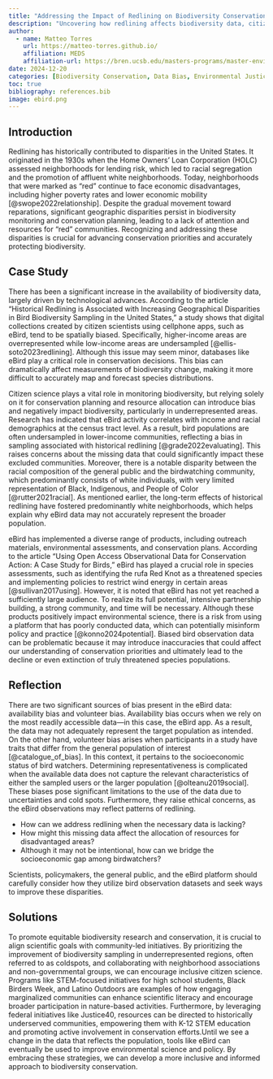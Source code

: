 ```yaml
---
title: "Addressing the Impact of Redlining on Biodiversity Conservation"
description: "Uncovering how redlining affects biodiversity data, citizen science, and the need for equitable conservation."
author:
  - name: Matteo Torres
    url: https://matteo-torres.github.io/
    affiliation: MEDS
    affiliation-url: https://bren.ucsb.edu/masters-programs/master-environmental-data-science
date: 2024-12-20
categories: [Biodiversity Conservation, Data Bias, Environmental Justice]
toc: true
bibliography: references.bib
image: ebird.png
---
```

## Introduction
Redlining has historically contributed to disparities in the United States. It originated in the 1930s when the Home Owners' Loan Corporation (HOLC) assessed neighborhoods for lending risk, which led to racial segregation and the promotion of affluent white neighborhoods. Today, neighborhoods that were marked as "red" continue to face economic disadvantages, including higher poverty rates and lower economic mobility [@swope2022relationship]. Despite the gradual movement toward reparations, significant geographic disparities persist in biodiversity monitoring and conservation planning, leading to a lack of attention and resources for "red" communities. Recognizing and addressing these disparities is crucial for advancing conservation priorities and accurately protecting biodiversity.

## Case Study
There has been a significant increase in the availability of biodiversity data, largely driven by technological advances. According to the article “Historical Redlining is Associated with Increasing Geographical Disparities in Bird Biodiversity Sampling in the United States,” a study shows that digital collections created by citizen scientists using cellphone apps, such as eBird, tend to be spatially biased. Specifically, higher-income areas are overrepresented while low-income areas are undersampled [@ellis-soto2023redlining]. Although this issue may seem minor, databases like eBird play a critical role in conservation decisions. This bias can dramatically affect measurements of biodiversity change, making it more difficult to accurately map and forecast species distributions.

Citizen science plays a vital role in monitoring biodiversity, but relying solely on it for conservation planning and resource allocation can introduce bias and negatively impact biodiversity, particularly in underrepresented areas. Research has indicated that eBird activity correlates with income and racial demographics at the census tract level. As a result, bird populations are often undersampled in lower-income communities, reflecting a bias in sampling associated with historical redlining [@grade2022evaluating]. This raises concerns about the missing data that could significantly impact these excluded communities. Moreover, there is a notable disparity between the racial composition of the general public and the birdwatching community, which predominantly consists of white individuals, with very limited representation of Black, Indigenous, and People of Color [@rutter2021racial]. As mentioned earlier, the long-term effects of  historical redlining have fostered predominantly white neighborhoods, which helps explain why eBird data may not accurately represent the broader population.

eBird has implemented a diverse range of products, including outreach materials, environmental assessments, and conservation plans. According to the article “Using Open Access Observational Data for Conservation Action: A Case Study for Birds,” eBird has played a crucial role in species assessments, such as identifying the rufa Red Knot as a threatened species and implementing policies to restrict wind energy in certain areas [@sullivan2017using]. However, it is noted that eBird has not yet reached a sufficiently large audience. To realize its full potential, intensive partnership building, a strong community, and time will be necessary. Although these products positively impact environmental science, there is a risk from using a platform that has poorly conducted data, which can potentially misinform policy and practice [@konno2024potential]. Biased bird observation data can be problematic because it may introduce inaccuracies that could affect our understanding of conservation priorities and ultimately lead to the decline or even extinction of truly threatened species populations.

## Reflection
There are two significant sources of bias present in the eBird data: availability bias and volunteer bias. Availability bias occurs when we rely on the most readily accessible data—in this case, the eBird app. As a result, the data may not adequately represent the target population as intended. On the other hand, volunteer bias arises when participants in a study have traits that differ from the general population of interest [@catalogue_of_bias]. In this context, it pertains to the socioeconomic status of bird watchers. Determining representativeness is complicated when the available data does not capture the relevant characteristics of either the sampled users or the larger population [@olteanu2019social]. These biases pose significant limitations to the use of the data due to uncertainties and cold spots. Furthermore, they raise ethical concerns, as the eBird observations may reflect patterns of redlining.

- How can we address redlining when the necessary data is lacking?  
- How might this missing data affect the allocation of resources for disadvantaged areas?  
- Although it may not be intentional, how can we bridge the socioeconomic gap among birdwatchers?

Scientists, policymakers, the general public, and the eBird platform should carefully consider how they utilize bird observation datasets and seek ways to improve these disparities.

## Solutions
To promote equitable biodiversity research and conservation, it is crucial to align scientific goals with community-led initiatives. By prioritizing the improvement of biodiversity sampling in underrepresented regions, often referred to as coldspots, and collaborating with neighborhood associations and non-governmental groups, we can encourage inclusive citizen science. Programs like STEM-focused initiatives for high school students, Black Birders Week, and Latino Outdoors are examples of how engaging marginalized communities can enhance scientific literacy and encourage broader participation in nature-based activities. Furthermore, by leveraging federal initiatives like Justice40, resources can be directed to historically underserved communities, empowering them with K-12 STEM education and promoting active involvement in conservation efforts.​ Until we see a change in the data that reflects the population, tools like eBird can eventually be used to improve environmental science and policy. By embracing these strategies, we can develop a more inclusive and informed approach to biodiversity conservation.